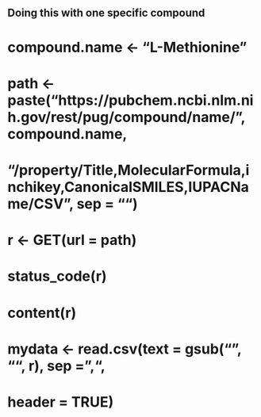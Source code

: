 ## Doing this with one specific compound
# compound.name <- "L-Methionine"
# 
# path <- paste("https://pubchem.ncbi.nlm.nih.gov/rest/pug/compound/name/", compound.name, 
#               "/property/Title,MolecularFormula,inchikey,CanonicalSMILES,IUPACName/CSV", sep = "")
# 
# r <- GET(url = path) 
# status_code(r)
# content(r)
# mydata <- read.csv(text = gsub("\t\n", "", r), sep = ",",
#                    header = TRUE)